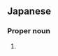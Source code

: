 ==Japanese==
{{ja-kanjitab|佳|菜|子}}

===Proper noun===
{{ja-pos|proper|かなこ}}

# {{given name|female|lang=ja|sort=かなこ}}